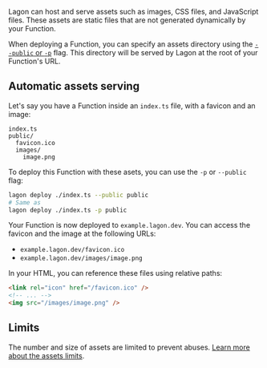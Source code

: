 Lagon can host and serve assets such as images, CSS files, and JavaScript files. These assets are static files that are not generated dynamically by your Function.

When deploying a Function, you can specify an assets directory using the [`--public` or `-p`](/cli#lagon-deploy) flag. This directory will be served by Lagon at the root of your Function's URL.

## Automatic assets serving

Let's say you have a Function inside an `index.ts` file, with a favicon and an image:

```
index.ts
public/
  favicon.ico
  images/
    image.png
```

To deploy this Function with these asets, you can use the `-p` or `--public` flag:

```bash
lagon deploy ./index.ts --public public
# Same as
lagon deploy ./index.ts -p public
```

Your Function is now deployed to `example.lagon.dev`. You can access the favicon and the image at the following URLs:

- `example.lagon.dev/favicon.ico`
- `example.lagon.dev/images/image.png`

In your HTML, you can reference these files using relative paths:

```html
<link rel="icon" href="/favicon.ico" />
<!-- ... -->
<img src="/images/image.png" />
```

## Limits

The number and size of assets are limited to prevent abuses. [Learn more about the assets limits](/cloud/limits).
